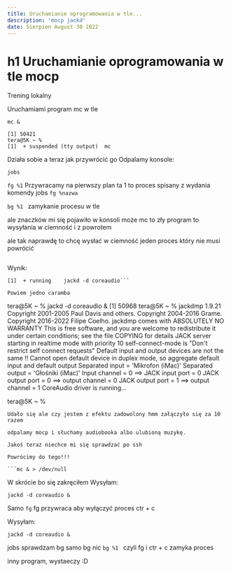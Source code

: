 ```yaml
---
title: Uruchamianie oprogramowania w tle...
description: 'mocp jackd'
date: Sierpien August 30 2022
---
```


# h1 Uruchamianie oprogramowania w tle mocp

Trening lokalny

Uruchamiami program mc w tle

`mc &`

```
[1] 50421
tera@5K ~ %
[1]  + suspended (tty output)  mc
```

Działa sobie a teraz jak przywrócić go
Odpalamy konsole:

`jobs`

`fg %1`
Przywracamy na pierwszy plan ta 1 to proces spisany z wydania komendy jobs
`fg %nazwa`

`bg %1 `
zamykanie procesu w tle

ale znaczków mi się pojawiło w konsoli może mc to zły program to wysyłania w ciemność i z powrotem

ale tak naprawdę to chcę wysłać w ciemność jeden proces który nie musi powrócić

```jackd -d coreaudio &

```

Wynik:

````tera@5K ~ % jobs
[1]  + running    jackd -d coreaudio```

Powiem jedno caramba

````

tera@5K ~ % jackd -d coreaudio &
[1] 50968
tera@5K ~ % jackdmp 1.9.21
Copyright 2001-2005 Paul Davis and others.
Copyright 2004-2016 Grame.
Copyright 2016-2022 Filipe Coelho.
jackdmp comes with ABSOLUTELY NO WARRANTY
This is free software, and you are welcome to redistribute it
under certain conditions; see the file COPYING for details
JACK server starting in realtime mode with priority 10
self-connect-mode is "Don't restrict self connect requests"
Default input and output devices are not the same !!
Cannot open default device in duplex mode, so aggregate default input and default output
Separated input = 'Mikrofon (iMac)'
Separated output = 'Głośniki (iMac)'
Input channel = 0 ==> JACK input port = 0
JACK output port = 0 ==> output channel = 0
JACK output port = 1 ==> output channel = 1
CoreAudio driver is running...

tera@5K ~ %

````
Udało się ale czy jestem z efektu zadowolony hmm załączyło się za 10 razem

odpalamy mocp i słuchamy audiobooka albo ulubioną muzykę.

Jakoś teraz niechce mi się sprawdzać po ssh

Powrócimy do tego!!!

```mc & > /dev/null
````

W skrócie bo się zakręciłem
Wysyłam:

```
jackd -d coreaudio &
```

Samo
`fg`
fg przywraca aby wyłączyć proces ctr + c

Wysyłam:

```
jackd -d coreaudio &
```

jobs sprawdzam
bg samo bg nic
`bg %1 `
czyli fg i ctr + c zamyka proces

inny program, wystaeczy :D
